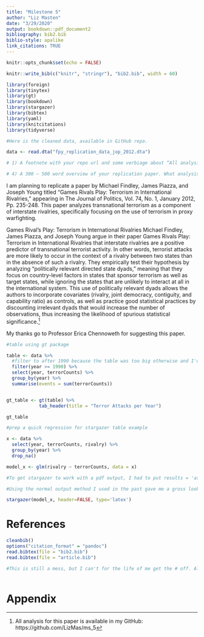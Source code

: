 ```yaml
---
title: "Milestone 5"
author: "Liz Masten"
date: "3/29/2020"
output: bookdown::pdf_document2
bibliography: bib2.bib
biblio-style: apalike 
link_citations: TRUE
---
```



```r
knitr::opts_chunk$set(echo = FALSE)

knitr::write_bib(c("knitr", "stringr"), "bib2.bib", width = 60)

library(foreign)
library(tinytex)
library(gt)
library(bookdown)
library(stargazer)
library(bibtex)
library(yaml)
library(knitcitations)
library(tidyverse)
```

```r

#Here is the cleaned data, available in GitHub repo. 

data <- read.dta("fpy_replication_data_jop_2012.dta")

# 1) A footnote with your repo url and some verbiage about “All analysis for this paper is available . . .”

# 4) A 300 – 500 word overview of your replication paper. What analysis did they run? What did they conclude?

```
I am planning to replicate a paper by Michael Findley, James Piazza, and Joseph Young titled "Games Rivals Play: Terrorism in International Rivalries," appearing in The Journal of Politics, Vol. 74, No. 1, January 2012, Pp. 235-248. This paper analyzes transnational terrorism as a component of interstate rivalries, specifically focusing on the use of terrorism in proxy warfighting. 

Games Rival’s Play: Terrorism in International Rivalries Michael Findley, James Piazza, and Joseph Young argue in their paper Games Rivals Play: Terrorism in International Rivalries that interstate rivalries are a positive predictor of transnational terrorist activity. In other words, terrorist attacks are more likely to occur in the context of a rivalry between two states than in the absence of such a rivalry. They empirically test their hypothesis by analyzing “politically relevant directed state dyads,” meaning that they focus on country-level factors in states that sponsor terrorism as well as target states, while ignoring the states that are unlikely to interact at all in the international system. This use of politically relevant dyads allows the authors to incorporate covariates (rivalry, joint democracy, contiguity, and capability ratio) as controls, as well as practice good statistical practices by discounting irrelevant dyads that would increase the number of observations, thus increasing the likelihood of spurious statistical significance.^[All analysis for this paper is available in my GitHub: https://github.com/LizMas/ms_5]

My thanks go to Professor Erica Chennoweth for suggesting this paper.


```r

#table using gt package 

table <- data %>% 
  #filter to after 1990 because the table was too big otherwise and I'd never actually do a table like that anyway 
  filter(year >= 1990) %>% 
  select(year, terrorCounts) %>% 
  group_by(year) %>% 
  summarise(events = sum(terrorCounts))


gt_table <- gt(table) %>% 
            tab_header(title = "Terror Attacks per Year")

gt_table

```


```r

#prep a quick regression for stargazer table example 

x <- data %>% 
  select(year, terrorCounts, rivalry) %>% 
  group_by(year) %>% 
  drop_na()

model_x <- glm(rivalry ~ terrorCounts, data = x)

```

```r

#To get stargazer to work with a pdf output, I had to put results = 'asis' in the code chunk. 

#Using the normal output method I used in the past gave me a gross looking table, so I changed it to header = FALSE and type = 'latex' to make it compatable with the pdf output, I suppose. 

stargazer(model_x, header=FALSE, type='latex')

```


# References {-}

```r

cleanbib()
options("citation_format" = "pandoc")
read.bibtex(file = "bib2.bib")
read.bibtex(file = "article.bib")

#This is still a mess, but I can't for the life of me get the # off. Also, there has to be a better way to 1) not get the bib.bib/ bib2.bib file to overwrite with the default nonsense that R does and 2) combine the .bib files so I don't have to call individual files like article.bib. This was my work around for now... 
 
```
# Appendix {-}

